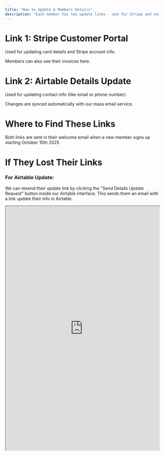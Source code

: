 ```yaml
---
title: "How to Update A Members Details"
description: "Each member has two update links - one for Stripe and one for Airtable."
---
```


# Link 1: Stripe Customer Portal

Used for updating card details and Stripe account info.

Members can also see their invoices here.

# Link 2: Airtable Details Update

Used for updating contact info (like email or phone number).

Changes are synced automatically with our mass email service.

# Where to Find These Links

Both links are sent in their welcome email when a new member signs up starting October 10th 2025

# If They Lost Their Links

### For Airtable Update:

We can resend their update link by clicking the "Send Details Update Request" button inside our Airtable interface. This sends them an email with a link update their info in Airtable.

<Frame caption="Update Member Details in Northern Alliance CRM">
  <iframe src="https://scribehow.com/embed/Update_Member_Details_in_Northern_Alliance_CRM__G4Gp42R2TeOsDhFvuCStwA?removeLogo=true" width="100%" height="800" allow="fullscreen" style={{ aspectRatio:"1 / 1",border:"0",minHeight:"480px",borderRadius:"8px" }} />
</Frame>

### For Stripe Customer Portal:

Northern Alliance MMA: https://billing.stripe.com/p/login/4gwbK6c8fc3o4gwaEE

The customer will have to log in using the email associated with their Stripe Customer ID (the email they put in when they paid)

This link can also be found in email reminders when a customer misses a payment

<Tip>
  Sometimes a customer might not see all their memberships in the customer portal. This usually happens if they signed up with more than one email address. It's not a problem - just let **Jayden** know and it will be fixed ASAP.
</Tip>

<Frame caption="How to Access The Stripe Customer Portal">
  <iframe src="https://scribehow.com/embed/How_to_Access_The_Stripe_Customer_Portal__rsTnz9NoRuyLc9yjAYT6sw?removeLogo=true" width="100%" height="800" allow="fullscreen" style={{ aspectRatio:"1 / 1",border:"0",minHeight:"480px",borderRadius:"8px" }} />
</Frame>